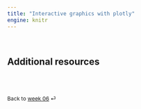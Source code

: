 ```yaml
---
title: "Interactive graphics with plotly"
engine: knitr
---
```


<br>


## Additional resources


<br><br>

::: {style="font-size: 0.875em;"}
Back to [week 06](/weeks/week-6.qmd) ⏎
:::